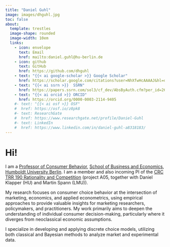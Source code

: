 ```yaml
---
title: "Daniel Guhl"
image: images/dhguhl.jpg
toc: false
about: 
  template: trestles
  image-shape: rounded
  image-width: 10em
  links:
    - icon: envelope
      text: Email
      href: mailto:daniel.guhl@hu-berlin.de
    - icon: github
      text: GitHub
      href: https://github.com/dhguhl
    - text: "{{< ai google-scholar >}} Google Scholar" 
      href: https://scholar.google.com/citations?user=NhXfwHcAAAAJ&hl=de&oi=ao
    - text: "{{< ai ssrn >}}  SSRN"
      href: https://papers.ssrn.com/sol3/cf_dev/AbsByAuth.cfm?per_id=2678359  
    - text: "{{< ai orcid >}} ORCID" 
      href: https://orcid.org/0000-0003-2114-9405
    #- text: "{{< ai osf >}} OSF" 
    #  href: https://osf.io/z8pk8
    #- text: ResearchGate
    #  href: https://www.researchgate.net/profile/Daniel-Guhl
    #- text: LinkedIn
    #  href: https://www.linkedin.com/in/daniel-guhl-a8318183/
---
```


# Hi!

I am a [Professor of Consumer Behavior](https://www.wiwi.hu-berlin.de/en/Professorships/bwl/marketing/team/team-1/dr.-daniel-guhl), [School of Business and Economics](https://www.wiwi.hu-berlin.de/en/mainpage), [Humboldt University Berlin](https://www.hu-berlin.de/en). I am a member and also incoming PI of the [CRC TRR 190 Rationality and Competition](https://rationality-and-competition.de) (project A05, together with Daniel Klapper (HU) and Martin Spann (LMU)).

My research focuses on consumer choice behavior at the intersection of marketing, economics, and applied econometrics, using empirical approaches to provide valuable insights for marketing researchers, policymakers, and practitioners. My work primarily aims to deepen the understanding of individual consumer decision-making, particularly where it diverges from neoclassical economic assumptions.

I specialize in developing and applying discrete choice models, utilizing both classical and Bayesian methods to analyze market and experimental data.
